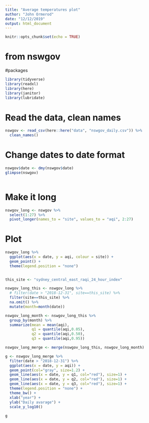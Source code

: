 ```yaml
---
title: "Average temperatures plot"
author: "John Ormerod"
date: "12/12/2019"
output: html_document
---
```


```r
knitr::opts_chunk$set(echo = TRUE)
```
 

# from nswgov 

#packages 
```r
library(tidyverse)
library(readxl)
library(here)
library(janitor)
library(lubridate)
```

# Read the data, clean names
```r
nswgov <- read_csv(here::here("data", "nswgov_daily.csv")) %>%
  clean_names()
```


# Change dates to date format
```r
nswgov$date <- dmy(nswgov$date)
glimpse(nswgov)
  
```

# Make it long
```r
nswgov_long <- nswgov %>%
  select(1:27) %>%
  pivot_longer(names_to = "site", values_to = "aqi", 2:27)
```

# Plot

```r
nswgov_long %>%
  ggplot(aes(x = date, y = aqi, colour = site)) +
  geom_point() +
  theme(legend.position = "none")
  
```


```r
this_site <- "sydney_central_east_raqi_24_hour_index"

nswgov_long_this <- nswgov_long %>%
  # filter(date > "2018-12-31", site==this_site) %>%
  filter(site==this_site) %>%
  na.omit() %>%
  mutate(month=month(date)) 
```

```r
nswgov_long_month <- nswgov_long_this %>%
  group_by(month) %>% 
  summarize(mean = mean(aqi),
            q1 = quantile(aqi,0.05),
            q2 = quantile(aqi,0.50),
            q3 = quantile(aqi,0.95)) 

nswgov_long_merge <- merge(nswgov_long_this, nswgov_long_month) 
```

```r
g <- nswgov_long_merge %>%
  filter(date > "2018-12-31") %>%
  ggplot(aes(x = date, y = aqi)) +
  geom_point(col="gray", size=1.2) +
  geom_line(aes(x = date, y = q1, col="red"), size=1) + 
  geom_line(aes(x = date, y = q2, col="red"), size=1) + 
  geom_line(aes(x = date, y = q3, col="red"), size=1) + 
  theme(legend.position = "none") + 
  theme_bw() + 
  xlab("year") +
  ylab("Daily avarage") + 
  scale_y_log10()
  
g
```